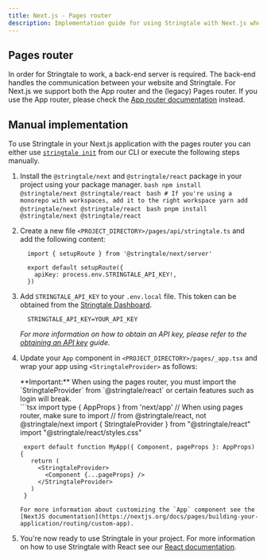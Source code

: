 ```yaml
---
title: Next.js - Pages router
description: Implementation guide for using Stringtale with Next.js when using the pages router
---
```




## Pages router

In order for Stringtale to work, a back-end server is required. The back-end handles the communication between your website and Stringtale. For
Next.js we support both the App router and the (legacy) Pages router. If you use the App router, please check the [App router documentation](/back-end/next-js-app-router) instead.

## Manual implementation

To use Stringtale in your Next.js application with the pages router you can either use [`stringtale init`](/reference/cli#init) from our CLI or
execute the following steps manually.

1. Install the `@stringtale/next` and `@stringtale/react` package in your project using your package manager.
   <Tabs>
     <TabItem label="npm">
       ```bash
         npm install @stringtale/next @stringtale/react
       ```
     </TabItem>
     <TabItem label="Yarn">
       ```bash
         # If you're using a monorepo with workspaces, add it to the right workspace
         yarn add @stringtale/next @stringtale/react
       ```
      </TabItem>
     <TabItem label="pnpm">
       ```bash
         pnpm install @stringtale/next @stringtale/react
       ```
      </TabItem>
   </Tabs>
2. Create a new file `<PROJECT_DIRECTORY>/pages/api/stringtale.ts` and add the following content:

    ```tsx
      import { setupRoute } from '@stringtale/next/server'

      export default setupRoute({
        apiKey: process.env.STRINGTALE_API_KEY!,
      })
    ```
3. Add `STRINGTALE_API_KEY` to your `.env.local` file. This token can be obtained from the [Stringtale Dashboard](https://stringtale.com/app).
    ```
      STRINGTALE_API_KEY=YOUR_API_KEY
    ```
   _For more information on how to obtain an API key, please refer to the [obtaining an API key](/usage/obtaining-api-key) guide._
4. Update your `App` component in `<PROJECT_DIRECTORY>/pages/_app.tsx` and wrap your app using `<StringtaleProvider>` as follows:
      <Aside type="caution">
        **Important:** When using the pages router, you must import the `StringtaleProvider` from `@stringtale/react` or certain features such as login will break.
      </Aside>
      ```tsx
        import type { AppProps } from 'next/app'
        // When using pages router, make sure to import
        // from @stringtale/react, not @stringtale/next
        import { StringtaleProvider } from "@stringtale/react"
        import "@stringtale/react/styles.css"
 
        export default function MyApp({ Component, pageProps }: AppProps) {
          return (
            <StringtaleProvider>
              <Component {...pageProps} />
            </StringtaleProvider>
          )
        }
      ```
      For more information about customizing the `App` component see the [NextJS documentation](https://nextjs.org/docs/pages/building-your-application/routing/custom-app).
      
5. You're now ready to use Stringtale in your project. For more information on how to use Stringtale with React see our [React documentation](/front-end/react).
